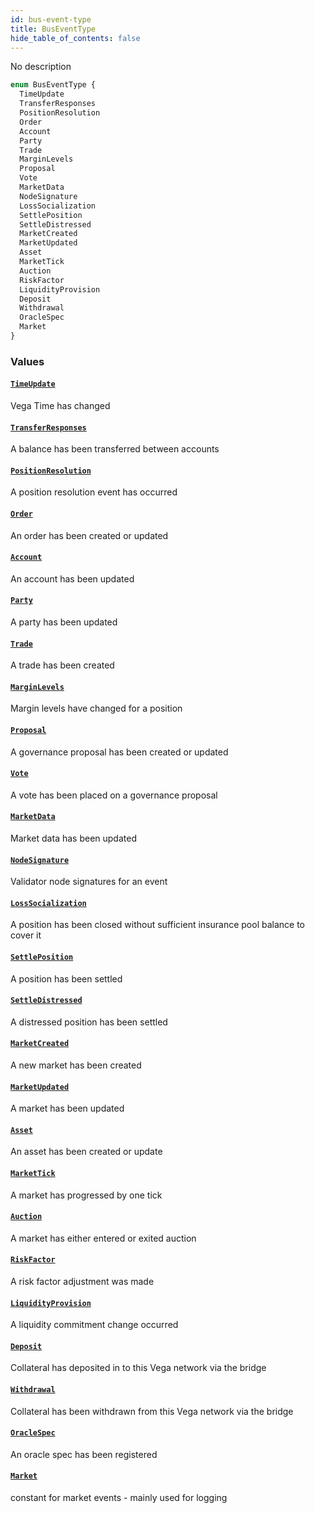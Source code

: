 ```yaml
---
id: bus-event-type
title: BusEventType
hide_table_of_contents: false
---
```



No description

```graphql
enum BusEventType {
  TimeUpdate
  TransferResponses
  PositionResolution
  Order
  Account
  Party
  Trade
  MarginLevels
  Proposal
  Vote
  MarketData
  NodeSignature
  LossSocialization
  SettlePosition
  SettleDistressed
  MarketCreated
  MarketUpdated
  Asset
  MarketTick
  Auction
  RiskFactor
  LiquidityProvision
  Deposit
  Withdrawal
  OracleSpec
  Market
}
```


### Values

#### [`TimeUpdate`](#)

Vega Time has changed


#### [`TransferResponses`](#)

A balance has been transferred between accounts


#### [`PositionResolution`](#)

A position resolution event has occurred


#### [`Order`](#)

An order has been created or updated


#### [`Account`](#)

An account has been updated


#### [`Party`](#)

A party has been updated


#### [`Trade`](#)

A trade has been created


#### [`MarginLevels`](#)

Margin levels have changed for a position


#### [`Proposal`](#)

A governance proposal has been created or updated


#### [`Vote`](#)

A vote has been placed on a governance proposal


#### [`MarketData`](#)

Market data has been updated


#### [`NodeSignature`](#)

Validator node signatures for an event


#### [`LossSocialization`](#)

A position has been closed without sufficient insurance pool balance to cover it


#### [`SettlePosition`](#)

A position has been settled


#### [`SettleDistressed`](#)

A distressed position has been settled


#### [`MarketCreated`](#)

A new market has been created


#### [`MarketUpdated`](#)

A market has been updated


#### [`Asset`](#)

An asset has been created or update


#### [`MarketTick`](#)

A market has progressed by one tick


#### [`Auction`](#)

A market has either entered or exited auction


#### [`RiskFactor`](#)

A risk factor adjustment was made


#### [`LiquidityProvision`](#)

A liquidity commitment change occurred


#### [`Deposit`](#)

Collateral has deposited in to this Vega network via the bridge


#### [`Withdrawal`](#)

Collateral has been withdrawn from this Vega network via the bridge


#### [`OracleSpec`](#)

An oracle spec has been registered


#### [`Market`](#)

constant for market events - mainly used for logging




